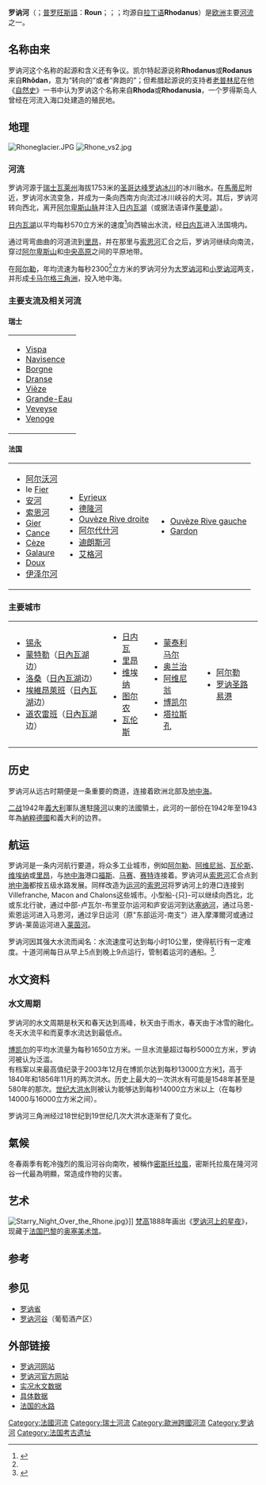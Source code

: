 {{noteTA
|T=zh-hans:罗讷河; zh-hk:羅訥河;zh-tw:隆河;
|G=法国地名
|1=zh:冰川;zh-tw:冰河;
}}
{{Geobox|河流
<!-- *** Heading *** -->
| name =
| native_name = {{lang-fr|Le Rhône}}
| other_name = {{lang-de|Rhone}}
| category =
<!-- *** Names **** -->
| etymology =
| nickname =
<!-- *** Image *** -->
| image = Leman img 0573.jpg
| image_size =
| image_caption = 隆河注入[[日内瓦湖|日内瓦湖]]
<!-- *** Country *** -->
| country = 瑞士
| country1 = 法國
| country_flag = 1
| state =
| region =
| district =
| municipality =
<!-- *** Family *** -->
| parent =
| tributary_left =
| tributary_right =
| city =
| landmark =
<!-- *** River locations *** -->
| source =隆河冰川
| source_location = | source_region = 瓦萊州| source_country = 瑞士
| source_elevation = 2208
| source_lat_d = | source_lat_m = | source_lat_s = | source_lat_NS =
| source_long_d = | source_long_m = | source_long_s = | source_long_EW =
| source_confluence =
| source_confluence_location = | source_confluence_region = | source_confluence_country =
| source_confluence_elevation =
| source_confluence_lat_d = | source_confluence_lat_m = | source_confluence_lat_s = | source_confluence_lat_NS =
| source_confluence_long_d = | source_confluence_long_m = | source_confluence_long_s = | source_confluence_long_EW =
| mouth = 地中海
| mouth_location = | mouth_region = | mouth_country = 法國
| mouth_elevation = 0
| mouth_lat_d = 43| mouth_lat_m = 19| mouth_lat_s = 51| mouth_lat_NS =N
| mouth_long_d = 4| mouth_long_m = 50| mouth_long_s = 44| mouth_long_EW =E
<!-- *** Dimensions *** -->
| length = 813
| width =
| depth =
| watershed = 98000
| discharge = 1710
| discharge_max = 13000
| discharge_min = 360
<!-- *** Free fields *** -->
| free_type =
| free =
<!-- *** Maps *** -->
| map = Rhone drainage basin.png
| map_size =
| map_caption =
| map_background =
| map_locator =
| map_locator_x =
| map_locator_y =
<!-- *** Website *** -->
| website =
<!-- *** Footnotes *** -->
| footnotes =
}}
'''罗讷河'''（{{lang-fr|'''Rhône'''}}；[[普罗旺斯語|普罗旺斯語]]：'''Roun'''；{{lang-de|'''Rhone'''}}；{{lang-it|'''Rodano'''}}；均源自[[拉丁语|拉丁语]]'''Rhodanus'''）是[[欧洲|欧洲]]主要[[河流|河流]]之一。

== 名称由来 ==
罗讷河这个名称的起源和含义还有争议。凯尔特起源说称'''Rhodanus'''或'''Rodanus'''来自'''Rhôdan'''，意为“转向的”或者“奔跑的”；但希腊起源说的支持者[[老普林尼|老普林尼]]在他《[[博物志_(老普林尼)|自然史]]》一书中认为罗讷这个名称来自'''Rhoda'''或'''Rhodanusia'''，一个罗得斯岛人曾经在河流入海口处建造的殖民地。

== 地理 ==
[[File:Rhoneglacier.JPG|thumb]]
[[File:Rhone_vs2.jpg|thumb]]

=== 河流 ===

罗讷河源于[[瑞士|瑞士]][[瓦莱州|瓦莱州]]海拔1753米的[[圣哥达峰|圣哥达峰]][[罗讷冰川|罗讷冰川]]的冰川融水。在[[馬蒂尼，瑞士|馬蒂尼]]附近，罗讷河水流变急，并成为一条向西南方向流过冰川峡谷的大河。其后，罗讷河转向西北，离开[[阿尔卑斯山脉|阿尔卑斯山脉]]并注入[[日内瓦湖|日内瓦湖]]（或据法语译作[[莱曼湖|莱曼湖]]）。

[[日内瓦湖|日内瓦湖]]以平均每秒570立方米的速度<ref name="#1">{{Cite web |url=http://www.iucn.org/themes/wani/flow/cases/France.pdf |title=罗讷河：一条严重人类利用的水资源的生态复原 |accessdate=2006-08-18 |archive-date=2008-03-07 |archive-url=https://web.archive.org/web/20080307132326/http://www.iucn.org/themes/wani/flow/cases/France.pdf |dead-url=yes }}</ref>向西输出水流，经[[日内瓦|日内瓦]]进入法国境内。

通过弯弯曲曲的河道流到[[里昂|里昂]]，并在那里与[[索恩河|索恩河]]汇合之后，罗讷河继续向南流，穿过[[阿尔卑斯山|阿尔卑斯山]]和[[中央高原|中央高原]]之间的平原地带。

在[[阿尔勒|阿尔勒]]，年均流速为每秒2300<ref name="#1"/>立方米的罗讷河分为[[大罗讷河|大罗讷河]]和[[小罗讷河|小罗讷河]]两支，并形成[[卡马尔格|卡马尔格]][[三角洲|三角洲]]，投入地中海。

=== 主要支流及相关河流 ===
==== 瑞士 ====
{|
|- valign="top"
|
* [[Vispa|Vispa]]
* [[Navisence|Navisence]]
* [[Borgne|Borgne]]
* [[Dranse_(Valais)|Dranse]]
* [[Vièze|Vièze]]
* [[Grande-Eau|Grande-Eau]]
* [[Veveyse|Veveyse]]
* [[Venoge|Venoge]]
|}

==== 法国 ====
{|
|- valign="top"
|
* [[阿尔沃河|阿尔沃河]]
* le [[Fier_(rivière)|Fier]]
* [[安河|安河]]
* [[索恩河|索恩河]]
* [[Gier|Gier]]
* [[Cance|Cance]]
* [[Cèze_(rivière)|Cèze]]
* [[Galaure|Galaure]]
* [[Doux_(rivière)|Doux]]
* [[伊泽尔河|伊泽尔河]]
|
* [[Eyrieux|Eyrieux]]
* [[德隆河|德隆河]]
* [[Ouvèze_Rive_droite|Ouvèze Rive droite]]
* [[阿尔代什河|阿尔代什河]]
* [[迪朗斯河|迪朗斯河]]
* [[艾格河|艾格河]]
|
* [[Ouvèze_Rive_gauche|Ouvèze Rive gauche]]
* [[Gardon_(rivière)|Gardon]]
|}

===主要城市===
{|
|- valign="top"
|
* [[锡永|锡永]]
* [[蒙特勒|蒙特勒]]（[[日內瓦湖|日內瓦湖]]边）
* [[洛桑|洛桑]]（[[日內瓦湖|日內瓦湖]]边）
* [[埃維昂萊班|埃維昂萊班]]（[[日內瓦湖|日內瓦湖]]边）
* [[道农雷班|道农雷班]]（[[日內瓦湖|日內瓦湖]]边）
|
* [[日内瓦|日内瓦]]
* [[里昂|里昂]]
* [[维埃纳|维埃纳]]
* [[图尔农|图尔农]]
* [[瓦伦斯|瓦伦斯]]
|
* [[蒙泰利马尔|蒙泰利马尔]]
* [[奥兰治|奥兰治]]
* [[阿维尼翁|阿维尼翁]]
* [[博凯尔|博凯尔]]
* [[塔拉斯孔|塔拉斯孔]]
|
* [[阿尔勒|阿尔勒]]
* [[罗讷圣路易港|罗讷圣路易港]]
|}

== 历史 ==
罗讷河从远古时期便是一条重要的商道，连接着欧洲北部及[[地中海|地中海]]。

[[二战|二战]]1942年[[意大利王國|義大利]]軍队進駐[[隆河|隆河]]以東的法國領土，此河的一部份在1942年至1943年為[[納粹德國|納粹德國]]和義大利的边界。

== 航运 ==
罗讷河是一条内河航行要道，将众多工业城市，例如[[阿尔勒|阿尔勒]]、[[阿维尼翁|阿维尼翁]]、[[瓦伦斯|瓦伦斯]]、[[维埃纳|维埃纳]]或[[里昂|里昂]]，与[[地中海|地中海]]港口[[福斯|福斯]]、[[马赛|马赛]]、[[赛特|赛特]]连接着。罗讷河从[[索恩河|索恩河]]汇合点到[[地中海|地中海]]都按五级水路发展。同样改造为[[运河|运河]]的[[索恩河|索恩河]]将罗讷河上的港口连接到Villefranche, Macon and Chalons这些城市。小型船-{只}-可以继续向西北，北或东北行驶，通过中部-卢瓦尔-布里亚尔运河和庐安运河到达[[塞纳河|塞纳河]]，通过马恩-索恩运河进入马恩河，通过孚日运河（原"东部运河-南支"）进入摩澤爾河或通过罗讷-莱茵运河进入[[莱茵河|莱茵河]]。

罗讷河因其强大水流而闻名：水流速度可达到每小时10公里，使得航行有一定难度。十道河闸每日从早上5点到晚上9点运行，管制着运河的通船。<ref>{{Cite web |url=http://www.noordersoft.com/indexen.html |title=NoorderSoft水路数据库 |accessdate=2006-08-18 |archive-date=2005-11-09 |archive-url=https://web.archive.org/web/20051109123915/http://www.noordersoft.com/indexen.html |dead-url=no }}</ref>.
== 水文资料 ==
=== 水文周期 ===
罗讷河的水文周期是秋天和春天达到高峰，秋天由于雨水，春天由于冰雪的融化。冬天水流平和而夏季水流达到最低点。

[[博凯尔|博凯尔]]的平均水流量为每秒1650立方米。一旦水流量超过每秒5000立方米，罗讷河被认为泛滥。<br />有档案以来最高值纪录于2003年12月在博凯尔达到每秒13000立方米[https://web.archive.org/web/20051017103717/http://www.ens-lsh.fr/geoconfluence/doc/transv/Risque/RisqueDoc.htm]，高于1840年和1856年11月的两次洪水。历史上最大的一次洪水有可能是1548年甚至是580年的那次。[[世纪大洪水|世纪大洪水]]则被认为能够达到每秒14000立方米以上（在每秒14000与16000立方米之间）。

罗讷河三角洲经过18世纪到19世纪几次大洪水逐渐有了变化。
==氣候==
冬春兩季有乾冷強烈的風沿河谷向南吹，被稱作[[密斯托拉風|密斯托拉風]]，密斯托拉風在隆河河谷一代最為明顯，常造成作物的災害。

== 艺术 ==
[[File:Starry_Night_Over_the_Rhone.jpg|thumb]]》]]
[[梵高|梵高]]1888年画出《[[隆河上的星夜|罗讷河上的星夜]]》，现藏于[[法国|法国]][[巴黎|巴黎]]的[[奥塞美术馆|奥塞美术馆]]。

== 参考 ==
<div class="references-small">
<references/>
</div>

== 参见 ==
* [[罗讷省|罗讷省]]
* [[罗讷河谷|罗讷河谷]]（葡萄酒产区）

== 外部链接 ==
{{commons}}
* [https://web.archive.org/web/20061006083715/http://pelo.ton-hebergement-gratuit.com/ 罗讷河网站]
* [https://web.archive.org/web/20060812122123/http://www.fleuverhone.com/ 罗讷河官方网站]
* [http://www.rdbrmc.com/hydroreel2/ 实况水文数据] {{Wayback|url=http://www.rdbrmc.com/hydroreel2/ |date=20180314121405 }}
* [https://web.archive.org/web/20060618172500/http://www.eptb-rhone.fr/sitsemt/c02aa.html 具体数据]
* [http://www.discoverfrance.net/France/DF_waterways.shtml 法国的水路] {{Wayback|url=http://www.discoverfrance.net/France/DF_waterways.shtml |date=20210324004323 }}

{{Authority control}}
{{DEFAULTSORT:Rhône}}
[[Category:法國河流|Category:法國河流]]
[[Category:瑞士河流|Category:瑞士河流]]
[[Category:歐洲跨國河流|Category:歐洲跨國河流]]
[[Category:罗讷河|Category:罗讷河]]
[[Category:法国考古遗址|Category:法国考古遗址]]